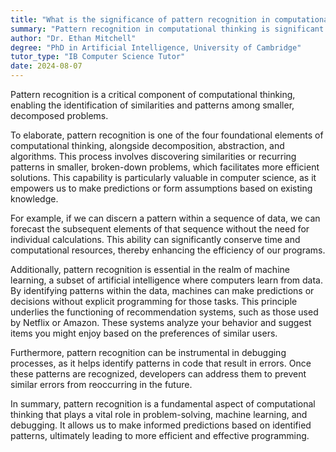 ```yaml
---
title: "What is the significance of pattern recognition in computational thinking?"
summary: "Pattern recognition in computational thinking is significant as it allows for the identification of similarities or patterns among small, decomposed problems."
author: "Dr. Ethan Mitchell"
degree: "PhD in Artificial Intelligence, University of Cambridge"
tutor_type: "IB Computer Science Tutor"
date: 2024-08-07
---
```


Pattern recognition is a critical component of computational thinking, enabling the identification of similarities and patterns among smaller, decomposed problems.

To elaborate, pattern recognition is one of the four foundational elements of computational thinking, alongside decomposition, abstraction, and algorithms. This process involves discovering similarities or recurring patterns in smaller, broken-down problems, which facilitates more efficient solutions. This capability is particularly valuable in computer science, as it empowers us to make predictions or form assumptions based on existing knowledge.

For example, if we can discern a pattern within a sequence of data, we can forecast the subsequent elements of that sequence without the need for individual calculations. This ability can significantly conserve time and computational resources, thereby enhancing the efficiency of our programs.

Additionally, pattern recognition is essential in the realm of machine learning, a subset of artificial intelligence where computers learn from data. By identifying patterns within the data, machines can make predictions or decisions without explicit programming for those tasks. This principle underlies the functioning of recommendation systems, such as those used by Netflix or Amazon. These systems analyze your behavior and suggest items you might enjoy based on the preferences of similar users.

Furthermore, pattern recognition can be instrumental in debugging processes, as it helps identify patterns in code that result in errors. Once these patterns are recognized, developers can address them to prevent similar errors from reoccurring in the future.

In summary, pattern recognition is a fundamental aspect of computational thinking that plays a vital role in problem-solving, machine learning, and debugging. It allows us to make informed predictions based on identified patterns, ultimately leading to more efficient and effective programming.
    